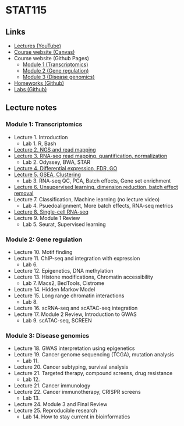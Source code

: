 # STAT115

## Links
- [Lectures (YouTube)](https://www.youtube.com/playlist?list=PLeB-Dlq-v6tY3QLdQBA7rwb4a7fK9mLpv)
- [Course website (Canvas)](https://canvas.harvard.edu/courses/21866)
- Course website (Github Pages)
    - [Module 1 (Transcriptomics)](https://liulab-dfci.github.io/resources/html/STAT115_2020_Module1.html)
    - [Module 2 (Gene regulation)](https://liulab-dfci.github.io/resources/html/STAT115_2020_Module2.html)
    - [Module 3 (Disease genomics)](https://liulab-dfci.github.io/resources/html/STAT115_2020_Module3.html)
- [Homeworks (Github)](https://github.com/stat115/Homework_2020)
- [Labs (Github)](https://github.com/stat115/Lab_2020)

## Lecture notes

### Module 1: Transcriptomics
- Lecture 1. Introduction
    - Lab 1. R, Bash
- [Lecture 2. NGS and read mapping](./l2)
- [Lecture 3. RNA-seq read mapping, quantification, normalization](./l3)
    - Lab 2. Odyssey, BWA, STAR
- [Lecture 4. Differential expression, FDR, GO](./l4)
- [Lecture 5. GSEA, Clustering](./l5)
    - Lab 3. RNA-seq QC, PCA, Batch effects, Gene set enrichment
- [Lecture 6. Unsupervised learning, dimension reduction, batch effect removal](./l6)
- Lecture 7. Classification, Machine learning (no lecture video)
    - Lab 4. Psuedoalignment, More batch effects, RNA-seq metrics
- [Lecture 8. Single-cell RNA-seq](./l8)
- Lecture 9. Module 1 Review
    - Lab 5. Seurat, Supervised learning

### Module 2: Gene regulation
- Lecture 10. Motif finding
- Lecture 11. ChIP-seq and integration with expression
    - Lab 6.
- Lecture 12. Epigenetics, DNA methylation
- Lecture 13. Histone modifications, Chromatin accessibility
    - Lab 7. Macs2, BedTools, Cistrome
- Lecture 14. Hidden Markov Model
- Lecture 15. Long range chromatin interactions
    - Lab 8.
- Lecture 16. scRNA-seq and scATAC-seq integration
- Lecture 17. Module 2 Review, Introduction to GWAS
    - Lab 9. scATAC-seq, SCREEN

### Module 3: Disease genomics
- Lecture 18. GWAS interpretation using epigenetics
- Lecture 19. Cancer genome sequencing (TCGA), mutation analysis
    - Lab 11.
- Lecture 20. Cancer subtyping, survival analysis
- Lecture 21. Targeted therapy, compound screens, drug resistance
    - Lab 12.
- Lecture 21. Cancer immunology
- Lecture 22. Cancer immunotherapy, CRISPR screens
    - Lab 13.
- Lecture 24. Module 3 and Final Review
- Lecture 25. Reproducible research
    - Lab 14. How to stay current in bioinformatics